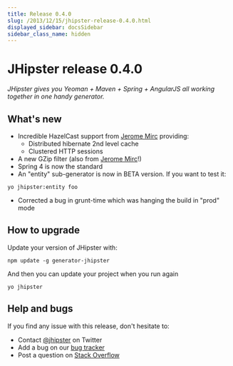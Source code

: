 ```yaml
---
title: Release 0.4.0
slug: /2013/12/15/jhipster-release-0.4.0.html
displayed_sidebar: docsSidebar
sidebar_class_name: hidden
---
```


JHipster release 0.4.0
==================

*JHipster gives you Yeoman + Maven + Spring + AngularJS all working together in one handy generator.*

What's new
----------

- Incredible HazelCast support from [Jerome Mirc](https://twitter.com/JeromeMirc) providing:
	- Distributed hibernate 2nd level cache
	- Clustered HTTP sessions
- A new GZip filter (also from [Jerome Mirc](https://twitter.com/JeromeMirc)!)
- Spring 4 is now the standard
- An "entity" sub-generator is now in BETA version. If you want to test it:
```
yo jhipster:entity foo
```
- Corrected a bug in grunt-time which was hanging the build in "prod" mode

How to upgrade
------------

Update your version of JHipster with:

```
npm update -g generator-jhipster
```

And then you can update your project when you run again

```
yo jhipster
```

Help and bugs
--------------

If you find any issue with this release, don't hesitate to:

- Contact [@jhipster](https://twitter.com/jhipster) on Twitter
- Add a bug on our [bug tracker](https://github.com/jhipster/generator-jhipster/issues?state=open)
- Post a question on [Stack Overflow](http://stackoverflow.com/tags/jhipster/info)
